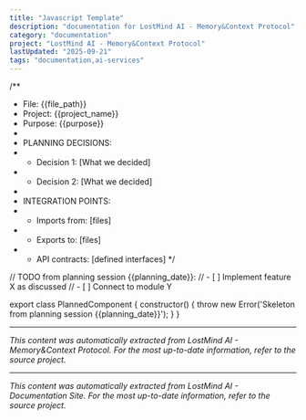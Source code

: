 ```yaml
---
title: "Javascript Template"
description: "documentation for LostMind AI - Memory&Context Protocol"
category: "documentation"
project: "LostMind AI - Memory&Context Protocol"
lastUpdated: "2025-09-21"
tags: "documentation,ai-services"
---
```


/**
 * File: {{file_path}}
 * Project: {{project_name}}
 * Purpose: {{purpose}}
 * 
 * PLANNING DECISIONS:
 * - Decision 1: [What we decided]
 * - Decision 2: [What we decided]
 * 
 * INTEGRATION POINTS:
 * - Imports from: [files]
 * - Exports to: [files]
 * - API contracts: [defined interfaces]
 */

// TODO from planning session {{planning_date}}:
// - [ ] Implement feature X as discussed
// - [ ] Connect to module Y

export class PlannedComponent {
  constructor() {
    throw new Error('Skeleton from planning session {{planning_date}}');
  }
}


---
*This content was automatically extracted from LostMind AI - Memory&Context Protocol. For the most up-to-date information, refer to the source project.*


---
*This content was automatically extracted from LostMind AI - Documentation Site. For the most up-to-date information, refer to the source project.*
